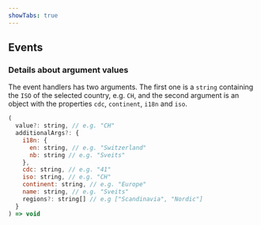 ```yaml
---
showTabs: true
---
```



## Events

<PropertiesTable props={SelectCountryGeneralEvents} />

### Details about argument values

The event handlers has two arguments. The first one is a `string` containing the `ISO` of the selected country, e.g. `CH`, and the second argument is an object with the properties `cdc`, `continent`, `i18n` and `iso`.

```jsx
(
  value?: string, // e.g. "CH"
  additionalArgs?: {
    i18n: {
      en: string, // e.g. "Switzerland"
      nb: string // e.g. "Sveits"
    },
    cdc: string, // e.g. "41"
    iso: string, // e.g. "CH"
    continent: string, // e.g. "Europe"
    name: string, // e.g. "Sveits"
    regions?: string[] // e.g ["Scandinavia", "Nordic"]
  }
) => void
```
